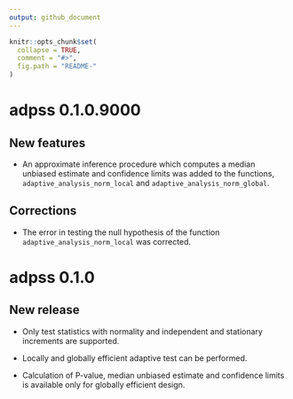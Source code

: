```yaml
---
output: github_document
---
```


```r
knitr::opts_chunk$set(
  collapse = TRUE,
  comment = "#>",
  fig.path = "README-"
)
```

# adpss 0.1.0.9000

## New features

* An approximate inference procedure which computes a median unbiased estimate
and confidence limits was added to the functions,
`adaptive_analysis_norm_local` and `adaptive_analysis_norm_global`.

## Corrections

* The error in testing the null hypothesis of the function
`adaptive_analysis_norm_local` was corrected.


# adpss 0.1.0

## New release

* Only test statistics with normality and independent and stationary increments are supported.

* Locally and globally efficient adaptive test can be performed.

* Calculation of P-value, median unbiased estimate and confidence limits is available only for
  globally efficient design.

